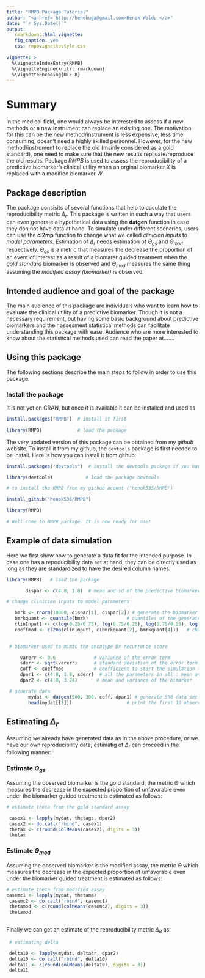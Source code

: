 ---
title: "RMPB Package Tutorial"
author: "<a href= http://henokuga@gmail.com>Henok Woldu </a>"
date: "`r Sys.Date()`"
output: 
   rmarkdown::html_vignette:
   fig_caption: yes
   css: rmpbvignettestyle.css
   
vignette: >
  %\VignetteIndexEntry{RMPB}
  %\VignetteEngine{knitr::rmarkdown}
  %\VignetteEncoding{UTF-8}
---

# Summary
In the medical field, one would always be interested to assess if a new methods or a new instrument can replace an existing one. The motivation for this can be the new method/instrument is less expensive, less time consuming, doesn't need a highly skilled personnel. However, for the new method/instrument to replace the old (mainly considered as a gold standard), one need to make sure that the new results replicate/reproduce the old results. Package _RMPB_ is used to assess the reproducibility of a predictive biomarker's clinical utility when an orginal biomarker $X$ is replaced with a modified biomarker $W$.


## Package description

The package consisits of several functions that help to caculate the reproducibility metric $\Delta_r$. This package is written in such a way that users can even generate a hypothetical data using the **datgen** function in case they don not have data at hand. To simulate under different scenarios, users can use the **cl2mp** function to change what we called _clinician inputs_ to _model parameters_. Estimation of $\Delta_r$ needs  estimation of $\Theta_{gs}$ and $\Theta_{mod}$ respectively. $\Theta_{gs}$ is a metric that measures the decrease the proportion of an event of interest as a result of a biomarer guided treatment when the _gold standard_ biomarker is observed and  $\Theta_{mod}$ measures the same thing assuming the _modified assay (biomarker)_ is observed.


## Intended audience and goal of the package

The main audience of this package are individuals who want to learn how to evaluate the clinical utility of a predictive biomarker. Though it is not a necessary requirement, but having some basic background about predictive biomarkers and their assesment statistical methods can facilitate understanding this package with ease. Audience who are more interested to know about the statistical methods used can read the paper at.......


## Using this package

The following sections describe the main steps to follow in order to use this package.


### Install the package

It is not yet on CRAN, but once it is available it can be installed and used as

```{r, eval=FALSE , echo=T}
 
install.packages("RMPB")  # install it first 
   
library(RMPB)             # load the package 

```


The very updated version of this package can be obtained from my _github_ website. To install it from my github, the `devtools` package is first needed to be install. Here is how you can install it from github:

```{r, eval=FALSE, echo=TRUE}
install.packages("devtools")  # install the devtools package if you have not done it before.

library(devtools)            # load the package devtools

# to install the RMPB from my github acount ("henok535/RMPB")

install_github("henok535/RMPB")

library(RMPB)     
 
# Well come to RMPB package. It is now ready for use!

```


## Example of data simulation

Here we first show how to generate a data fit for the intended purpose. In case one has a repoducibility data set at hand,
they can be directly used as long as they are standardized to have the desired column names.

```{r}
library(RMPB)   # load the package 

       dispar <- c(4.8, 1.8)  # mean and sd of the predictive biomarker 

# change clinician inputs to model parameters

   bmrk <- rnorm(10000, dispar[1], dispar[2]) # generate the biomarker 
   bmrkquant <- quantile(bmrk)              # quantiles of the generated biomarker
   clinInput1 <- c(log(0.25/0.75), log(0.75/0.25), log(0.75/0.25), log(0.25/0.75)) # clinician input values
   coeffmod <- cl2mp(clinInput1, c(bmrkquant[2], bmrkquant[4]))   # change the clinician inputs to model parameters
 

 # biomarker used to mimic the oncotype Dx recurrence score

     varerr <- 0.6              # variance of the error term
     sderr <- sqrt(varerr)      # standard deviation of the error term
     coff <- coeffmod           # coefficient to start the simulation to generate data
     dpar1 <- c(4.8, 1.8, sderr)  # all the parameters in all : mean and sd of the biomarker and sd of the error
     dpar2 <- c(4.8, 3.24)       # mean and variance of the bimarker

 # generate data
        mydat <- datgen(500, 300, coff, dpar1) # generate 500 data set each with 300 sample size
        head(mydat[[1]])                    # print the first 10 observation from the first data set
```


## Estimating $\Delta_r$

Assuming we already have generated data as in the above procedure, or we have our own  reproducibility data, estimatig of $\Delta_r$ 
can proceed in the following manner:

### Estimate $\Theta_{gs}$
 Assuming the observed biomarker is the gold standard, the metric $\Theta$ which measures the decrease in the expected proportion of 
 unfavorable even under the biomarker guided treatment is estimated as follows:

```{r}

# estimate theta from the gold standard assay

 casex1 <- lapply(mydat, thetags, dpar2)
 casex2 <- do.call("rbind", casex1)
 thetax <- c(round(colMeans(casex2), digits = 3))
 thetax

```

### Estimate $\Theta_{mod}$
 Assuming the observed biomarker is the modified assay, the metric $\Theta$ which measures the decrease in the expected proportion of 
 unfavorable even under the biomarker guided treatment is estimated as follows:
 
```{r}

# estimate theta from modified assay
casemc1 <- lapply(mydat, thetama)
 casemc2 <- do.call("rbind", casemc1)
 thetamod <- c(round(colMeans(casemc2), digits = 3))
 thetamod
 
```
 
Finally we can get an estimate of the reproducibility metric $\Delta_R$ as:

```{r}
 # estimating delta

 delta10 <- lapply(mydat, delta4r, dpar2)
 delta10 <- do.call("rbind", delta10)
 delta11 <- c(round(colMeans(delta10), digits = 3))
 delta11
 
```


